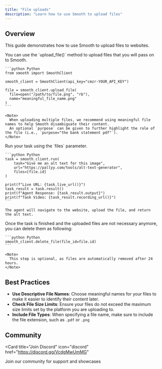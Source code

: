 ```yaml
---
title: "File uploads"
description: "Learn how to use Smooth to upload files"
---
```


## Overview

This guide demonstrates how to use Smooth to upload files to websites.

<Steps>
  <Step title="Upload the file">
    You can use the `upload_file()` method to upload files that you will pass on to Smooth.

    ```python Python
    from smooth import SmoothClient

    smooth_client = SmoothClient(api_key="cmzr-YOUR_API_KEY")

    file = smooth_client.upload_file(
      file=open("/path/to/file.png", "rb"),
      name="meaningful_file_name.png"
    )
    ```

    <Note>
      When uploading multiple files, we recommend using meaningful file names to help Smooth disambiguate their content.
      An optional `purpose` can be given to further highlight the role of the file (i.e., `purpose="the bank statement pdf"`).
    </Note>
  </Step>
  
  <Step title="Run the task">
    Run your task using the `files` parameter.

    ```python Python
    task = smooth_client.run(
        task="Give me an alt text for this image",
        url="https://pallyy.com/tools/alt-text-generator",
        files=[file.id]
    )

    print(f"Live URL: {task.live_url()}")
    task_result = task.result()
    print(f"Agent Response: {task_result.output}")
    print(f"Task Video: {task_result.recording_url()}")
    ```

    The agent will navigate to the website, upload the file, and return the alt text.
  </Step>

  <Step title="(Optional) Delete the uploaded files">
    Once the task is finished and the uploaded files are not necessary anymore, you can delete them as following:

    ```python Python
    smooth_client.delete_file(file_id=file.id)
    ```

    <Note>
      This step is optional, as files are automatically removed after 24 hours.
    </Note>
  </Step>
</Steps>

## Best Practices
- **Use Descriptive File Names**: Choose meaningful names for your files to make it easier to identify their content later.
- **Check File Size Limits**: Ensure your files do not exceed the maximum size limits set by the platform you are uploading to.
- **Include File Types**: When specifying a file name, make sure to include the file extension, such as `.pdf` or `.png`

## Community

<Card
  title="Join Discord"
  icon="discord"
  href="https://discord.gg/VcdgMwUmMG"
>
  Join our community for support and showcases
</Card>